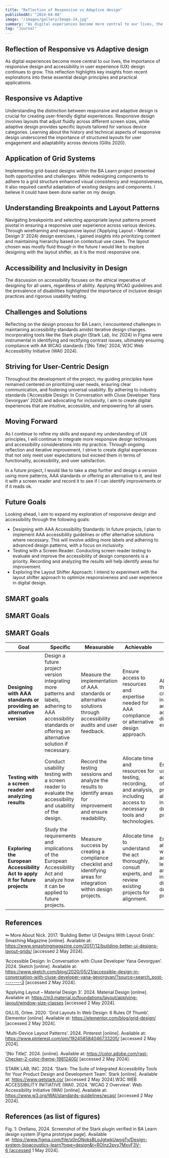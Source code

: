 ```yaml
---
title: "Reflection of Responsive vs Adaptive design"
publishedAt: "2024-04-08"
image: "/images/gallery/Image-14.jpg"
summary: "As digital experiences become more central to our lives, the importance of responsive design and accessibility in user experience (UX) design continues to grow with new compliances coming on the way"
tag: "Journal"
---
```


## Reflection of Responsive vs Adaptive design 

As digital experiences become more central to our lives, the importance of responsive design and accessibility in user experience (UX) design continues to grow. This reflection highlights key insights from recent explorations into these essential design principles and practical applications.

## Responsive vs Adaptive

Understanding the distinction between responsive and adaptive design is crucial for creating user-friendly digital experiences. Responsive design involves layouts that adjust fluidly across different screen sizes, while adaptive design provides specific layouts tailored for various device categories. Learning about the history and technical aspects of responsive design underscored the importance of structured layouts for user engagement and adaptability across devices (Gillis 2020).

## Application of Grid Systems

Implementing grid-based designs within the BA Learn project presented both opportunities and challenges. While redesigning components to adhere to a grid structure enhanced visual consistency and responsiveness, it also required careful adaptation of existing designs and components. I believe it could have been done earlier on my design.

## Understanding Breakpoints and Layout Patterns

Navigating breakpoints and selecting appropriate layout patterns proved pivotal in ensuring a responsive user experience across various devices. Through wireframing and responsive layout (‘Applying Layout – Material Design 3’ 2024) design exercises, I gained insights into prioritizing content and maintaining hierarchy based on contextual use cases. The layout chosen was mostly fluid though in the future I would like to explore designing with the layout shifter, as it is the most responsive one.

## Accessibility and Inclusivity in Design

The discussion on accessibility focuses on the ethical imperative of designing for all users, regardless of ability. Applying WCAG guidelines and the prevalence of disabilities highlighted the importance of inclusive design practices and rigorous usability testing.

## Challenges and Solutions

Reflecting on the design process for BA Learn, I encountered challenges in maintaining accessibility standards amidst iterative design changes. Incorporating tools like the Stark plugin (Stark Lab, Inc 2024) in Figma were instrumental in identifying and rectifying contrast issues, ultimately ensuring compliance with AA WCAG standards (‘[No Title]’ 2024; W3C Web Accessibility Initiative (WAI) 2024).

## Striving for User-Centric Design

Throughout the development of the project, my guiding principles have remained centered on prioritizing user needs, ensuring clear communication, and fostering universal usability. By adhering to industry standards (‘Accessible Design: In Conversation with Cluse Developer Yana Gevorgyan’ 2024) and advocating for inclusivity, I aim to create digital experiences that are intuitive, accessible, and empowering for all users.

## Moving Forward

As I continue to refine my skills and expand my understanding of UX principles, I will continue to integrate more responsive design techniques and accessibility considerations into my practice. Through ongoing reflection and iterative improvement, I strive to create digital experiences that not only meet user expectations but exceed them in terms of functionality, accessibility, and user satisfaction.

In a future project, I would like to take a step further and design a version using more patterns, AAA standards or offering an alternative to it, and test it with a screen reader and record it to see if I can identify improvements or if it reads ok.

## Future Goals

Looking ahead, I aim to expand my exploration of responsive design and accessibility through the following goals:

- Designing with AAA Accessibility Standards: In future projects, I plan to implement AAA accessibility guidelines or offer alternative solutions where necessary. This will involve adding more labels and adhering to advanced design patterns, with a focus on inclusivity.
- Testing with a Screen Reader: Conducting screen reader testing to evaluate and improve the accessibility of design components is a priority. Recording and analyzing the results will help identify areas for improvement.
- Exploring the Layout Shifter Approach: I intend to experiment with the layout shifter approach to optimize responsiveness and user experience in digital design.

## SMART goals

## SMART Goals

## SMART Goals

| **Goal** | **Specific** | **Measurable** | **Achievable** | **Relevant** | **Time-Bound** |
|---------|-------------|---------------|---------------|--------------|---------------|
| **Designing with AAA standards or providing an alternative version** | Design a future project version integrating more patterns and labels, adhering to AAA accessibility standards or offering an alternative solution if necessary. | Measure the implementation of AAA standards or alternative solutions through accessibility audits and user feedback. | Ensure access to resources and expertise needed for AAA compliance or alternative design approach. | Align with the goal of creating inclusive and accessible digital experiences. | Set a deadline for completion of the design phase and implementation (next project). |
| **Testing with a screen reader and analyzing results** | Conduct usability testing with a screen reader to evaluate the accessibility and usability of the design. | Record the testing sessions and analyze the results to identify areas for improvement and ensure readability. | Allocate time and resources for testing, recording, and analysis, including access to necessary tools and technologies. | Enhance the usability and accessibility of the project, aligning with inclusive design principles. | Set a deadline for completing the testing phase and analyzing results (next project). |
| **Exploring the European Accessibility Act to apply it for future projects** | Study the requirements and implications of the European Accessibility Act and analyze how it can be applied to future projects. | Measure success by creating a compliance checklist and identifying areas for integration within design projects. | Allocate time to understand the act thoroughly, consult experts, and review existing projects for alignment. | Ensure alignment with accessibility legislation and promote inclusive digital design practices. | Set a deadline to complete the exploration phase and create a compliance strategy (next project). |

## References

↬ More About Nick. 2017. ‘Building Better UI Designs With Layout Grids’. Smashing Magazine [online]. Available at: https://www.smashingmagazine.com/2017/12/building-better-ui-designs-layout-grids/ [accessed 2 May 2024].

‘Accessible Design: In Conversation with Cluse Developer Yana Gevorgyan’. 2024. Sketch [online]. Available at: https://www.sketch.com/blog/2020/05/21/accessible-design-in-conversation-with-cluse-developer-yana-gevorgyan/?source=search_post---------3 [accessed 2 May 2024].

‘Applying Layout – Material Design 3’. 2024. Material Design [online]. Available at: https://m3.material.io/foundations/layout/applying-layout/window-size-classes [accessed 2 May 2024].

GILLIS, Orlee. 2020. ‘Grid Layouts In Web Design: 6 Rules Of Thumb’. Elementor [online]. Available at: https://elementor.com/blog/grid-design/ [accessed 2 May 2024].

‘Multi-Device Layout Patterns’. 2024. Pinterest [online]. Available at: https://www.pinterest.com/pin/192458584046733205/ [accessed 2 May 2024].

‘[No Title]’. 2024. [online]. Available at: https://color.adobe.com/rast-Checker-2-color-theme-19812400/ [accessed 2 May 2024].

STARK LAB, INC. 2024. ‘Stark: The Suite of Integrated Accessibility Tools for Your Product Design and Development Team’. Stark [online]. Available at: https://www.getstark.co/ [accessed 2 May 2024].W3C WEB ACCESSIBILITY INITIATIVE (WAI). 2024. ‘WCAG 2 Overview’. Web Accessibility Initiative (WAI) [online]. Available at: https://www.w3.org/WAI/standards-guidelines/wcag/ [accessed 2 May 2024].

## References (as list of figures)

Fig. 1: Orellano, 2024. Screenshot of the Stark plugin verified in BA Learn design system [Figma prototype page]. Available at: https://www.figma.com/file/x0nONoksBLoJgtwkUwogTy/Design-system-bioacoustics-learn?type=design&t=ROlnz2pvy7MxvF3V-6 [accessed 1 May 2024].



